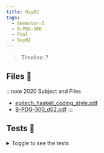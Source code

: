 ```yaml
---
title: Day02
tags:
  - Semester-3
  - B-PDG-300
  - Pool
  - Day02
---
```

> Timeline: ?


## Files 📂

:::note 2020 Subject and Files
- [epitech_haskell_coding_style.pdf](https://github.com/Studio-17/Epitech-Subjects/raw/main/Semester-3/B-PDG-300/Pool/Day02/epitech_haskell_coding_style.pdf)
- [B-PDG-300_d02.pdf](https://github.com/Studio-17/Epitech-Subjects/raw/main/Semester-3/B-PDG-300/Pool/Day02/B-PDG-300_d02.pdf)
:::

## Tests 🤖
<details>
  <summary>Toggle to see the tests</summary>
  <div>
Yo
  </div>
</details>

